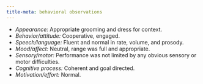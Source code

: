 ```yaml
---
title-meta: behavioral observations
---
```


<!-- ## Behavioral Observations -->

-   *Appearance:* Appropriate grooming and dress for context.
-   *Behavior/attitude:* Cooperative, engaged.
-   *Speech/language:* Fluent and normal in rate, volume, and prosody.
-   *Mood/affect:* Neutral, range was full and appropriate.
-   *Sensory/motor:* Performance was not limited by any obvious sensory or motor difficulties.
-   *Cognitive process:* Coherent and goal directed.
-   *Motivation/effort:* Normal.

